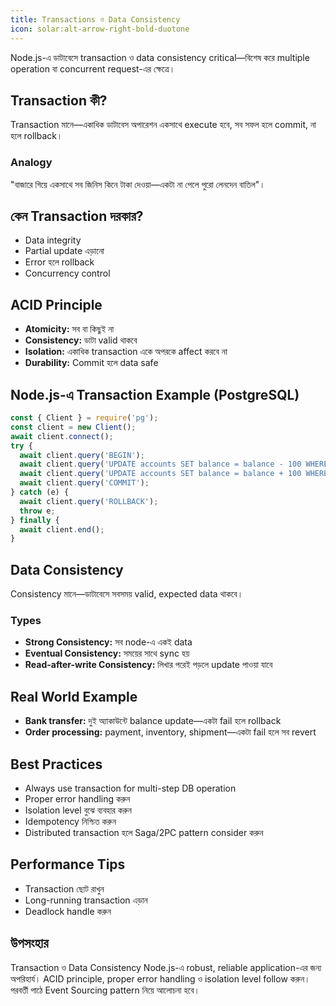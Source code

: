 ```yaml
---
title: Transactions ও Data Consistency
icon: solar:alt-arrow-right-bold-duotone
---
```


Node.js-এ ডাটাবেসে transaction ও data consistency critical—বিশেষ করে multiple operation বা concurrent request-এর ক্ষেত্রে।

## Transaction কী?

Transaction মানে—একাধিক ডাটাবেস অপারেশন একসাথে execute হবে, সব সফল হলে commit, না হলে rollback।

### Analogy
"বাজারে গিয়ে একসাথে সব জিনিস কিনে টাকা দেওয়া—একটা না পেলে পুরো লেনদেন বাতিল"।

## কেন Transaction দরকার?
- Data integrity
- Partial update এড়ানো
- Error হলে rollback
- Concurrency control

## ACID Principle
- **Atomicity:** সব বা কিছুই না
- **Consistency:** ডাটা valid থাকবে
- **Isolation:** একাধিক transaction একে অপরকে affect করবে না
- **Durability:** Commit হলে data safe

## Node.js-এ Transaction Example (PostgreSQL)
```js
const { Client } = require('pg');
const client = new Client();
await client.connect();
try {
  await client.query('BEGIN');
  await client.query('UPDATE accounts SET balance = balance - 100 WHERE id = 1');
  await client.query('UPDATE accounts SET balance = balance + 100 WHERE id = 2');
  await client.query('COMMIT');
} catch (e) {
  await client.query('ROLLBACK');
  throw e;
} finally {
  await client.end();
}
```

## Data Consistency

Consistency মানে—ডাটাবেসে সবসময় valid, expected data থাকবে।

### Types
- **Strong Consistency:** সব node-এ একই data
- **Eventual Consistency:** সময়ের সাথে sync হয়
- **Read-after-write Consistency:** লিখার পরেই পড়লে update পাওয়া যাবে

## Real World Example
- **Bank transfer:** দুই অ্যাকাউন্টে balance update—একটা fail হলে rollback
- **Order processing:** payment, inventory, shipment—একটা fail হলে সব revert

## Best Practices
- Always use transaction for multi-step DB operation
- Proper error handling করুন
- Isolation level বুঝে ব্যবহার করুন
- Idempotency নিশ্চিত করুন
- Distributed transaction হলে Saga/2PC pattern consider করুন

## Performance Tips
- Transaction ছোট রাখুন
- Long-running transaction এড়ান
- Deadlock handle করুন

## উপসংহার

Transaction ও Data Consistency Node.js-এ robust, reliable application-এর জন্য অপরিহার্য। ACID principle, proper error handling ও isolation level follow করুন। পরবর্তী পাঠে Event Sourcing pattern নিয়ে আলোচনা হবে।
